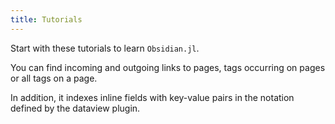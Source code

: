 ```yaml
---
title: Tutorials
---
```


Start with these tutorials to learn `Obsidian.jl`.



You can find incoming and outgoing links to pages, tags occurring on pages or all tags on a page.

In addition, it indexes inline fields with key-value pairs in the notation defined by the dataview plugin.